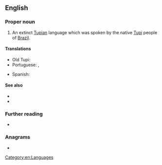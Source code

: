 ==English==

===Proper noun===
{{en-proper noun|head=[[old|Old]] [[Tupi]]}}

# An extinct [[Tupian]] language which was spoken by the native [[Tupi]] people of [[Brazil]].
#: {{syn|en|Classical Tupi|Lingoa Geral}}

====Translations====
{{trans-top|extinct language of Brazil}}
* Old Tupi: {{t|tpw|abanhe'enga}}
* Portuguese: {{t+|pt|tupi antigo|m}}, {{t+|pt|tupi|m}}
{{trans-mid}}
* Spanish: {{t|es|tupí antiguo|m}}
{{trans-bottom}}

====See also====
* {{langcat|tpw}}
* {{pedialite|Old Tupi language}}

===Further reading===
* {{ISO 639|ref=1||tpw}}

===Anagrams===
* {{anagrams|en|a=diloptu|plutoid}}

[[Category:en:Languages]]